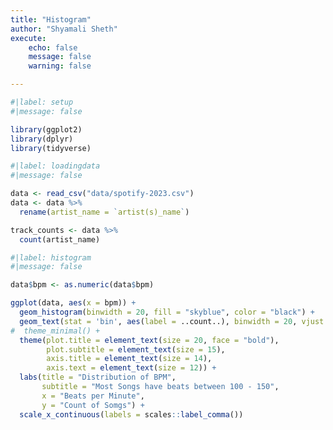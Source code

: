 ```yaml
---
title: "Histogram"
author: "Shyamali Sheth"
execute:
    echo: false
    message: false
    warning: false

---
```




```r
#|label: setup
#|message: false

library(ggplot2)
library(dplyr)
library(tidyverse)
```

```r
#|label: loadingdata
#|message: false

data <- read_csv("data/spotify-2023.csv")
data <- data %>%
  rename(artist_name = `artist(s)_name`)

track_counts <- data %>%
  count(artist_name)
```

```r
#|label: histogram
#|message: false

data$bpm <- as.numeric(data$bpm)

ggplot(data, aes(x = bpm)) +
  geom_histogram(binwidth = 20, fill = "skyblue", color = "black") +
  geom_text(stat = 'bin', aes(label = ..count..), binwidth = 20, vjust = -0.5) +
#  theme_minimal() +
  theme(plot.title = element_text(size = 20, face = "bold"),
        plot.subtitle = element_text(size = 15),
        axis.title = element_text(size = 14),
        axis.text = element_text(size = 12)) +
  labs(title = "Distribution of BPM",
       subtitle = "Most Songs have beats between 100 - 150",
       x = "Beats per Minute",
       y = "Count of Somgs") +
  scale_x_continuous(labels = scales::label_comma())
```